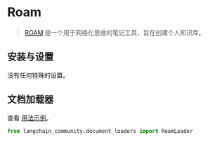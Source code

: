 # Roam

>[ROAM](https://roamresearch.com/) 是一个用于网络化思维的笔记工具，旨在创建个人知识库。

## 安装与设置

没有任何特殊的设置。

## 文档加载器

查看 [用法示例](/docs/integrations/document_loaders/roam)。

```python
from langchain_community.document_loaders import RoamLoader
```